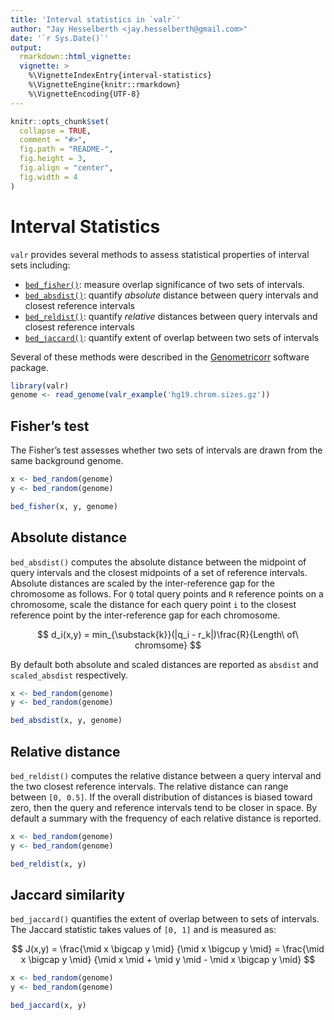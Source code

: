 ```yaml
---
title: 'Interval statistics in `valr`'
author: "Jay Hesselberth <jay.hesselberth@gmail.com>"
date: '`r Sys.Date()`'
output:
  rmarkdown::html_vignette:
  vignette: >
    %\VignetteIndexEntry{interval-statistics}
    %\VignetteEngine{knitr::rmarkdown}
    %\VignetteEncoding{UTF-8}
---
```


```r
knitr::opts_chunk$set(
  collapse = TRUE,
  comment = "#>",
  fig.path = "README-",
  fig.height = 3,
  fig.align = "center",
  fig.width = 4
)
```

# Interval Statistics

`valr` provides several methods to assess statistical properties of interval sets including:
  
- [`bed_fisher()`](#bed_fisher): measure overlap significance of two sets of intervals.
- [`bed_absdist()`](#bed_absdist): quantify *absolute* distance between query intervals and closest reference intervals
- [`bed_reldist()`](#bed_reldist): quantify *relative* distances between query intervals and closest reference intervals
- [`bed_jaccard()`](#bed_jaccard): quantify extent of overlap between two sets of intervals

Several of these methods were described in the [Genometricorr][1] software package.

```r
library(valr)
genome <- read_genome(valr_example('hg19.chrom.sizes.gz'))
```

## Fisher's test {#bed_fisher}

The Fisher's test assesses whether two sets of intervals are drawn from the same background genome.

```r
x <- bed_random(genome)
y <- bed_random(genome)

bed_fisher(x, y, genome)
```

## Absolute distance {#bed_absdist}

`bed_absdist()` computes the absolute distance between the midpoint of query intervals and the closest midpoints of a set of reference intervals. Absolute distances are scaled by the inter-reference gap for the chromosome as follows. For `Q` total query points and `R` reference points on a chromosome, scale the distance for each query point `i` to the closest reference point by the inter-reference gap for each chromosome. 

$$
d_i(x,y) = min_{\substack{k}}(|q_i - r_k|)\frac{R}{Length\ of\ chromsome}
$$

By default both absolute and scaled distances are reported as `absdist` and `scaled_absdist` respectively. 

```r
x <- bed_random(genome)
y <- bed_random(genome)

bed_absdist(x, y, genome)
```

## Relative distance {#bed_reldist}

`bed_reldist()` computes the relative distance between a query interval and the two closest reference intervals. The relative distance can range between `[0, 0.5]`. If the overall distribution of distances is biased toward zero, then the query and reference intervals tend to be closer in space. By default a summary with the frequency of each relative distance is reported.  

```r
x <- bed_random(genome)
y <- bed_random(genome)

bed_reldist(x, y)
```

## Jaccard similarity {#bed_jaccard}

`bed_jaccard()` quantifies the extent of overlap between to sets of intervals. The Jaccard statistic takes values of `[0, 1]` and is measured as:

$$
J(x,y) = \frac{\mid x \bigcap y \mid}
{\mid x \bigcup y \mid} 
= 
\frac{\mid x \bigcap y \mid}
{\mid x \mid + \mid y \mid - \mid x \bigcap y \mid}
$$


```r
x <- bed_random(genome)
y <- bed_random(genome)

bed_jaccard(x, y)
```

[1]: http://journals.plos.org/ploscompbiol/article?id=10.1371/journal.pcbi.1002529
